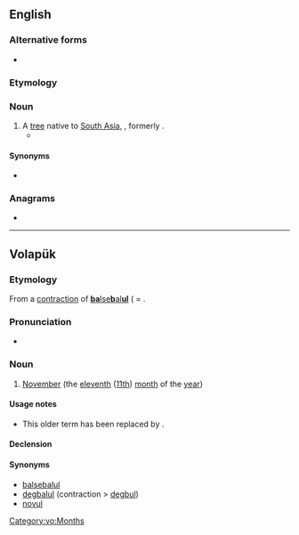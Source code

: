 {{also|Babul}}
==English==
{{wikipedia|Acacia nilotica subsp. indica|Babul}}

===Alternative forms===
* {{l|en|babool}}

===Etymology===
{{rfelite|en}}

===Noun===
{{en-noun}}

# A [[tree]] native to [[South Asia]], {{taxlink|Vachellia nilotica subsp. indica|subspecies|noshow=1}}, formerly {{taxlink|Acacia nilotica subsp. indica|subspecies|noshow=1}}.
#* {{quote-book|author={{w|Rudyard Kipling}}|title=The Moon of Other Days|year=1884|passage=In place of Putney's golden gorse / The sickly '''babul''' blooms.}}

====Synonyms====
* {{l|en|kikar}}

===Anagrams===
* {{anagrams|en|bubal}}

----

==Volapük==

===Etymology===
From a [[contraction]] of [[balsebalul|'''ba'''lse'''b'''al'''ul''']] ( = {{compound|bals|e|bal|-ul|lang=vo|t1=ten, now [[deg#Volapük|deg]]|t2=and|t3=one|t4=([[morpheme]] for) month (< [[mul#Volapük|mul]])}}.

===Pronunciation===
* {{IPA|[ba.ˈbul]|lang=vo}}

===Noun===
{{vo-noun}}

# {{lb|vo|obsolete}} [[November]] (the [[eleventh]] ([[11th]]) [[month]] of the [[year]])

====Usage notes====
* This older term has been replaced by {{m|vo|novul||November}}.

====Declension====
{{vo-decl-noun}}

====Synonyms====
* [[balsebalul]] {{q|obsolete}}
* [[degbalul]] (contraction > [[degbul]])
* [[novul]]

[[Category:vo:Months]]